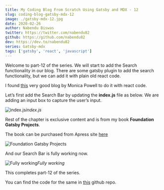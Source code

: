 ```yaml
---
title: My Coding Blog From Scratch Using Gatsby and MDX - 12
slug: coding-blog-gatsby-mdx-12
image: ./gatsby-mdx-12.jpg
date: 2020-02-26
author: Nabendu Biswas
twitter: https://twitter.com/nabendu82
github: https://github.com/nabendu82
dev: https://dev.to/nabendu82
series: Gatsby-mdx
tags: ['gatsby', 'react', 'javascript']
---
```


Welcome to part-12 of the series. We will start to add the Search functionality in our blog. There are some gatsby plugin to add the search functionality, but we can add it with plain old react code.

I found [this](https://dev.to/m0nica/how-to-add-search-functionality-to-a-gatsby-blog-4pf2) very good blog by Monica Powell to do it with react code.

Let’s first add the Search Bar by updating the **index.js** file as below. We are adding an input box to capture the user’s input.

![index.js](https://ik.imagekit.io/thewebdev/thewebdev/12/1_LT7P4BxbQA.png)*index.js*

Rest of the chapter is exclusive content and is from my book **Foundation Gatsby Projects**.

The book can be purchased from Apress site <a href="https://www.apress.com/in/book/9781484265574" target="_blank" rel="noopener noreferrer">here</a>


  


<div className={styles.image__small}>

![Foundation Gatsby Projects](https://res.cloudinary.com/dxkxvfo2o/image/upload/v1609570264/Foundation_Gatsby_zilffx.jpg)

</div>

And our Search Bar is fully working now.

![Fully working](https://ik.imagekit.io/thewebdev/thewebdev/12/9_rfeEsENQ2L.gif)*Fully working*

This completes part-12 of the series.

You can find the code for the same in [this](https://github.com/nabendu82/thewebdev-public) github repo.

